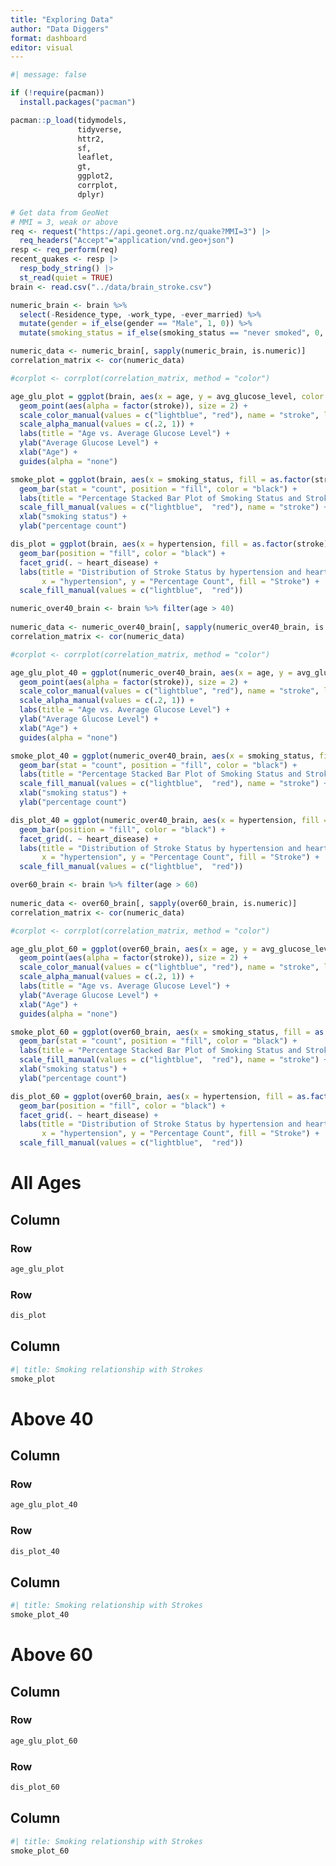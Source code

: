 ```yaml
---
title: "Exploring Data"
author: "Data Diggers"
format: dashboard
editor: visual
---
```


```r
#| message: false

if (!require(pacman))
  install.packages("pacman")

pacman::p_load(tidymodels,
               tidyverse,
               httr2,
               sf,
               leaflet,
               gt,
               ggplot2,
               corrplot,
               dplyr)


```

```r
# Get data from GeoNet
# MMI = 3, weak or above
req <- request("https://api.geonet.org.nz/quake?MMI=3") |> 
  req_headers("Accept"="application/vnd.geo+json")
resp <- req_perform(req)
recent_quakes <- resp |> 
  resp_body_string() |> 
  st_read(quiet = TRUE)
brain <- read.csv("../data/brain_stroke.csv")
```

```r
numeric_brain <- brain %>% 
  select(-Residence_type, -work_type, -ever_married) %>%   
  mutate(gender = if_else(gender == "Male", 1, 0)) %>%   
  mutate(smoking_status = if_else(smoking_status == "never smoked", 0, 1)) 

numeric_data <- numeric_brain[, sapply(numeric_brain, is.numeric)]
correlation_matrix <- cor(numeric_data)

#corplot <- corrplot(correlation_matrix, method = "color")
```

```r
age_glu_plot = ggplot(brain, aes(x = age, y = avg_glucose_level, color = factor(stroke))) +
  geom_point(aes(alpha = factor(stroke)), size = 2) +
  scale_color_manual(values = c("lightblue", "red"), name = "stroke", labels = c("no", "yes")) +
  scale_alpha_manual(values = c(.2, 1)) +
  labs(title = "Age vs. Average Glucose Level") +
  ylab("Average Glucose Level") +
  xlab("Age") +
  guides(alpha = "none")
```


```r
smoke_plot = ggplot(brain, aes(x = smoking_status, fill = as.factor(stroke))) +
  geom_bar(stat = "count", position = "fill", color = "black") +
  labs(title = "Percentage Stacked Bar Plot of Smoking Status and Stroke") +
  scale_fill_manual(values = c("lightblue",  "red"), name = "stroke") +
  xlab("smoking status") +
  ylab("percentage count")
```


```r
dis_plot = ggplot(brain, aes(x = hypertension, fill = as.factor(stroke))) +
  geom_bar(position = "fill", color = "black") +
  facet_grid(. ~ heart_disease) +
  labs(title = "Distribution of Stroke Status by hypertension and heart disease",
       x = "hypertension", y = "Percentage Count", fill = "Stroke") +
  scale_fill_manual(values = c("lightblue",  "red"))
```


```r
numeric_over40_brain <- brain %>% filter(age > 40)
   
numeric_data <- numeric_over40_brain[, sapply(numeric_over40_brain, is.numeric)]
correlation_matrix <- cor(numeric_data)

#corplot <- corrplot(correlation_matrix, method = "color")
```

```r
age_glu_plot_40 = ggplot(numeric_over40_brain, aes(x = age, y = avg_glucose_level, color = factor(stroke))) +
  geom_point(aes(alpha = factor(stroke)), size = 2) +
  scale_color_manual(values = c("lightblue", "red"), name = "stroke", labels = c("no", "yes")) +
  scale_alpha_manual(values = c(.2, 1)) +
  labs(title = "Age vs. Average Glucose Level") +
  ylab("Average Glucose Level") +
  xlab("Age") +
  guides(alpha = "none")
```


```r
smoke_plot_40 = ggplot(numeric_over40_brain, aes(x = smoking_status, fill = as.factor(stroke))) +
  geom_bar(stat = "count", position = "fill", color = "black") +
  labs(title = "Percentage Stacked Bar Plot of Smoking Status and Stroke") +
  scale_fill_manual(values = c("lightblue",  "red"), name = "stroke") +
  xlab("smoking status") +
  ylab("percentage count")
```


```r
dis_plot_40 = ggplot(numeric_over40_brain, aes(x = hypertension, fill = as.factor(stroke))) +
  geom_bar(position = "fill", color = "black") +
  facet_grid(. ~ heart_disease) +
  labs(title = "Distribution of Stroke Status by hypertension and heart disease",
       x = "hypertension", y = "Percentage Count", fill = "Stroke") +
  scale_fill_manual(values = c("lightblue",  "red"))
```


```r
over60_brain <- brain %>% filter(age > 60)
   
numeric_data <- over60_brain[, sapply(over60_brain, is.numeric)]
correlation_matrix <- cor(numeric_data)

#corplot <- corrplot(correlation_matrix, method = "color")
```

```r
age_glu_plot_60 = ggplot(over60_brain, aes(x = age, y = avg_glucose_level, color = factor(stroke))) +
  geom_point(aes(alpha = factor(stroke)), size = 2) +
  scale_color_manual(values = c("lightblue", "red"), name = "stroke", labels = c("no", "yes")) +
  scale_alpha_manual(values = c(.2, 1)) +
  labs(title = "Age vs. Average Glucose Level") +
  ylab("Average Glucose Level") +
  xlab("Age") +
  guides(alpha = "none")
```


```r
smoke_plot_60 = ggplot(over60_brain, aes(x = smoking_status, fill = as.factor(stroke))) +
  geom_bar(stat = "count", position = "fill", color = "black") +
  labs(title = "Percentage Stacked Bar Plot of Smoking Status and Stroke") +
  scale_fill_manual(values = c("lightblue",  "red"), name = "stroke") +
  xlab("smoking status") +
  ylab("percentage count")
```


```r
dis_plot_60 = ggplot(over60_brain, aes(x = hypertension, fill = as.factor(stroke))) +
  geom_bar(position = "fill", color = "black") +
  facet_grid(. ~ heart_disease) +
  labs(title = "Distribution of Stroke Status by hypertension and heart disease",
       x = "hypertension", y = "Percentage Count", fill = "Stroke") +
  scale_fill_manual(values = c("lightblue",  "red"))
```

# All Ages

## Column

### Row

```r
age_glu_plot
```

### Row

```r
dis_plot
```

## Column

```r
#| title: Smoking relationship with Strokes
smoke_plot
```

# Above 40

## Column

### Row

```r
age_glu_plot_40
```

### Row

```r
dis_plot_40
```

## Column

```r
#| title: Smoking relationship with Strokes
smoke_plot_40
```

# Above 60

## Column

### Row

```r
age_glu_plot_60
```

### Row

```r
dis_plot_60
```

## Column

```r
#| title: Smoking relationship with Strokes
smoke_plot_60
```